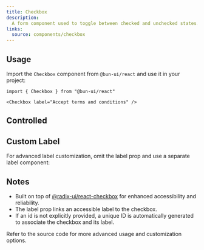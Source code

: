 ```yaml
---
title: Checkbox
description:
  A form component used to toggle between checked and unchecked states.
links:
  source: components/checkbox
---
```


<ComponentPreview name="checkbox-basic" />

## Usage

Import the `Checkbox` component from `@bun-ui/react` and use it in your project:

```tsx
import { Checkbox } from "@bun-ui/react"
```

```tsx
<Checkbox label="Accept terms and conditions" />
```

## Controlled

<ComponentPreview name="checkbox-controlled" />

## Custom Label

For advanced label customization, omit the label prop and use a separate label
component:

<ComponentPreview name="checkbox-customized-label" />

## Notes

- Built on top of
  [@radix-ui/react-checkbox](https://www.radix-ui.com/primitives/docs/components/checkbox)
  for enhanced accessibility and reliability.
- The label prop links an accessible label to the checkbox.
- If an id is not explicitly provided, a unique ID is automatically generated to
  associate the checkbox and its label.

Refer to the source code for more advanced usage and customization options.
